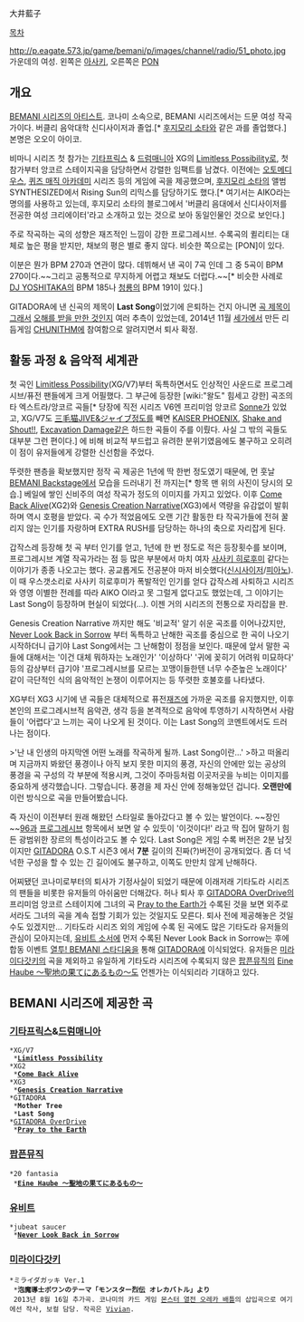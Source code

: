 大井藍子

[[목차]]

http://p.eagate.573.jp/game/bemani/p/images/channel/radio/51_photo.jpg
가운데의 여성. 왼쪽은 [[아사키]], 오른쪽은 [[PON]]

== 개요 ==
[[BEMANI 시리즈/아티스트|BEMANI 시리즈의 아티스트]]. 코나미 소속으로, BEMANI 시리즈에서는 드문 여성 작곡가이다. 버클리 음악대학 신디사이저과 졸업.[* [[후지모리 소타]]와 같은 과를 졸업했다.] 본명은 오오이 아이코.

비마니 시리즈 첫 참가는 [[기타프릭스]] & [[드럼매니아]] XG의 [[Limitless Possibility]]로, 첫 참가부터 앙코르 스테이지곡을 담당하면서 강렬한 임팩트를 남겼다. 이전에는 [[오토메디우스]], [[퀴즈 매직 아카데미]] 시리즈 등의 게임에 곡을 제공했으며, [[후지모리 소타]]의 앨범 SYNTHESIZED에서 Rising Sun의 리믹스를 담당하기도 했다.[* 여기서는 AIKO라는 명의를 사용하고 있는데, 후지모리 소타의 블로그에서 '버클리 음대에서 신디사이저를 전공한 여성 크리에이터'라고 소개하고 있는 것으로 보아 동일인물인 것으로 보인다.]

주로 작곡하는 곡의 성향은 재즈적인 느낌이 강한 프로그레시브. 수록곡의 퀼리티는 대체로 높은 평을 받지만, 채보의 평은 별로 좋지 않다. 비슷한 쪽으로는 [PON]이 있다.

이분은 뭔가 BPM 270과 연관이 많다. 데뷔해서 낸 곡이 7곡 인데 그 중 5곡이 BPM 270이다.~~그리고 공통적으로 무지하게 어렵고 채보도 더럽다.~~[* 비슷한 사례로 [[DJ YOSHITAKA]]의 BPM 185나 [[Ryu☆|청룡]]의 BPM 191이 있다.]

GITADORA에 낸 신곡의 제목이 '''Last Song'''이었기에 은퇴하는 건지 아니면 [[dj TAKA|곡 제목이 그래서]] [[아사키|오해를 받을 만한 것인지]] 여러 추측이 있었는데, 2014년 11월 [[세가]]에서 만든 리듬게임 [[CHUNITHM]]에 참여함으로 알려지면서 퇴사 확정.

== 활동 과정 & 음악적 세계관 ==
첫 곡인 [[Limitless Possibility]](XG/V7)부터 독특하면서도 인상적인 사운드로 프로그레시브/퓨전 팬들에게 크게 어필했다. 그 부근에 등장한 [wiki:"왈도" 힘세고 강한] 곡조의 타 엑스트라/앙코르 곡들[* 당장에 직전 시리즈 V6엔 프리미엄 앙코르 [[Sonne]]가 있었고, XG/V7도 [[三毛猫JIVE&ジャイブ]]정도를 빼면 [[KAISER PHOENIX]], [[Shake and Shout!!]], [[Excavation Damage]]같은 하드한 곡들이 주를 이뤘다. 사실 그 밖의 곡들도 대부분 그런 편이다.] 에 비해 비교적 부드럽고 유려한 분위기였음에도 불구하고 오히려 이 점이 유저들에게 강렬한 신선함을 주었다.

뚜렷한 팬층을 확보했지만 정작 곡 제공은 1년에 딱 한번 정도였기 때문에, 먼 훗날 [[BEMANI Backstage]]에서 모습을 드러내기 전 까지는[* 항목 맨 위의 사진이 당시의 모습.] 베일에 쌓인 신비주의 여성 작곡가 정도의 이미지를 가지고 있었다. 이후 [[Come Back Alive]](XG2)와 [[Genesis Creation Narrative]](XG3)에서 역량을 유감없이 발휘하며 역시 호평을 받았다. 곡 수가 적었음에도 오랜 기간 활동한 타 작곡가들에 전혀 꿀리지 않는 인기를 자랑하며 EXTRA RUSH를 담당하는 하나의 축으로 자리잡게 된다.

갑작스레 등장해 첫 곡 부터 인기를 얻고, 1년에 한 번 정도로 적은 등장횟수를 보이며, 프로그레시브 계열 작곡가라는 점 등 많은 부분에서 마치 여자 [[사사키 히로후미]] 같다는 이야기가 종종 나오고는 했다. 공교롭게도 전공분야 마저 비슷했다([[신시사이저]]/[[피아노]]). 이 때 우스갯소리로 사사키 히로후미가 폭발적인 인기를 얻다 갑작스레 사퇴하고 시리즈와 영영 이별한 전례를 따라 AIKO OI라고 못 그럴게 없다고도 했었는데, 그 이야기는 Last Song이 등장하며 현실이 되었다(...). 이젠 거의 시리즈의 전통으로 자리잡을 판.

Genesis Creation Narrative 까지만 해도 '비교적' 알기 쉬운 곡조를 이어나갔지만, [[Never Look Back in Sorrow]] 부터 독특하고 난해한 곡조를 중심으로 한 곡이 나오기 시작하더니 급기야 Last Song에서는 그 난해함이 정점을 보인다. 때문에 앞서 말한 곡들에 대해서는 '이건 대체 뭐하자는 노래인가' '이상하다' '귀에 꽂히기 어려워 미묘하다' 등의 감상부터 급기야 '프로그레시브를 모르는 꼬맹이들한텐 너무 수준높은 노래이다' 같이 극단적인 식의 음악적인 논쟁이 이루어지는 등 뚜렷한 호불호를 나타냈다.

XG부터 XG3 시기에 낸 곡들은 대체적으로 퓨전[[재즈]]에 가까운 곡조를 유지했지만, 이후 본인의 프로그레시브적 음악관, 생각 등을 본격적으로 음악에 투영하기 시작하면서 사람들이 '어렵다'고 느끼는 곡이 나오게 된 것이다. 이는 Last Song의 코멘트에서도 드러나는 점이다.

>'난 내 인생의 마지막엔 어떤 노래를 작곡하게 될까. Last Song이란...'
>하고 떠올리며 지금까지 봐왔던 풍경이나 아직 보지 못한 미지의 풍경, 자신의 안에만 있는 공상의 풍경을 곡 구성의 각 부분에 적용시켜, 그것이 주마등처럼 이곳저곳을 누비는 이미지를 중요하게 생각했습니다. 그렇습니다. 풍경을 제 자신 안에 정해놓았던 겁니다. '''오랜만에''' 이런 방식으로 곡을 만들어봤습니다.

즉 자신이 이전부터 원래 해왔던 스타일로 돌아갔다고 볼 수 있는 발언이다. ~~장인~~[[96]]과 [[프로그레시브]] 항목에서 보면 알 수 있듯이 '이것이다!' 라고 딱 집어 말하기 힘든 광범위한 장르의 특성이라고도 볼 수 있다. Last Song은 게임 수록 버전은 2분 남짓이지만 [[GITADORA]] O.S.T 시즌3 에서 '''7분''' 길이의 진짜(?)버전이 공개되었다. 좀 더 넉넉한 구성을 할 수 있는 긴 길이에도 불구하고, 이쪽도 만만치 않게 난해하다.

어찌됐던 코나미로부터의 퇴사가 기정사실이 되었기 때문에 이래저래 기타도라 시리즈의 팬들을 비롯한 유저들의 아쉬움만 더해갔다. 허나 퇴사 후 [[GITADORA OverDrive]]의 프리미엄 앙코르 스테이지에 그녀의 곡 [[Pray to the Earth]]가 수록된 것을 보면 외주로서라도 그녀의 곡을 계속 접할 기회가 있는 것일지도 모른다. 퇴사 전에 제공해놓은 것일수도 있겠지만... 기타도라 시리즈 외의 게임에 수록 된 곡에도 많은 기타도라 유저들의 관심이 모아지는데, [[유비트 소서]]에 먼저 수록된 Never Look Back in Sorrow는 후에 합동 이벤트 [[열투! BEMANI 스타디움]]을 통해 [[GITADORA]]에 이식되었다. 유저들은 [[미라이다갓키]]의 곡을 제외하고 유일하게 기타도라 시리즈에 수록되지 않은 [[팝픈뮤직]]의 [[Eine Haube ～聖地の果てにあるもの～]]도 언젠가는 이식되리라 기대하고 있다.
== BEMANI 시리즈에 제공한 곡 ==
=== [[기타프릭스]]&[[드럼매니아]] ===
 *XG/V7
  *'''[[Limitless Possibility]]'''
 *XG2
  *'''[[Come Back Alive]]'''
 *XG3
  *'''[[Genesis Creation Narrative]]'''
 *GITADORA
  *'''Mother Tree'''
  *'''Last Song'''
 *[[GITADORA OverDrive]]
  *'''[[Pray to the Earth]]'''
=== [[팝픈뮤직]] ===
 *20 fantasia
  *'''[[Eine Haube ～聖地の果てにあるもの～]]'''

=== [[유비트]] ===
 *jubeat saucer
  *'''[[Never Look Back in Sorrow]]'''

=== [[미라이다갓키]] ===
 *ミライダガッキ Ver.1
  *'''泡魔導士ポワンのテーマ「モンスター烈伝 オレカバトル」より'''
  2013년 8월 16일 추가곡. 코나미의 카드 게임 [http://www.konami.jp/am/orecabattle/ 몬스터 열전 오레카 배틀]의 삽입곡으로 여기에선 작사, 보컬 담당. 작곡은 [[Vivian]].
